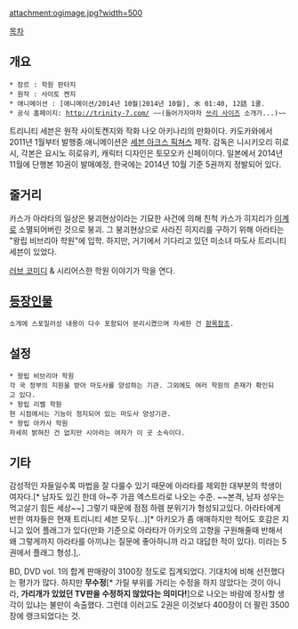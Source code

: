 {{{+1 トリニティセブン 7人の魔書使い}}}

attachment:ogimage.jpg?width=500

[[목차]]
== 개요 ==
 * 장르 : 학원 판타지
 * 원작 : 사이토 켄지
 * 애니메이션 : [애니메이션/2014년 10월|2014년 10월], 水 01:40, 12話 1쿨.
 * 공식 홈페이지: http://trinity-7.com/ ~~(들어가자마자 [[쓰리 사이즈]] 소개가...)~~
트리니티 세븐은 원작 사이토켄지와 작화 나오 아키나리의 만화이다. 카도카와에서 2011년 1월부터 발행중.애니메이션은 [[세븐 아크스|세븐 아크스 픽쳐스]] 제작. 감독은 니시키오리 히로시, 각본은 요시노 히로유키, 캐릭터 디자인은 토모오카 신페이이다.
일본에서 2014년 11월에 단행본 10권이 발매예정, 한국에는 2014년 10월 기준 5권까지 정발되어 있다.

== 줄거리 ==
카스가 아라타의 일상은 붕괴현상이라는 기묘한 사건에 의해
친척 카스가 히지리가 [[이계]]로 소멸되어버린 것으로 붕괴.
그 붕괴현상으로 사라진 히지리를 구하기 위해 아라타는
"왕립 비브리아 학원"에 입학. 하지만, 거기에서 기다리고 있던
미소녀 마도사 트리니티 세븐이 있었다.

[[러브 코미디]] & 시리어스한 학원 이야기가 막을 연다.

== [[트리니티 세븐/등장인물|등장인물]] ==
 소개에 스포일러성 내용이 다수 포함되어 분리시켰으며 자세한 건 [[트리니티 세븐/등장인물|항목참조]].

== 설정 ==
 * 왕립 비브리아 학원
 각 국 정부의 지원을 받아 마도사를 양성하는 기관. 그외에도 여러 학원의 존재가 확인되고 있다.
 * 왕립 리벨 학원
 현 시점에서는 기능이 정지되어 있는 마도사 양성기관.
 * 왕립 아카사 학원
 자세히 밝혀진 건 없지만 시아라는 여자가 이 곳 소속이다.
== 기타 == 
감성적인 자들일수록 마법을 잘 다룰수 있기 때문에 아라타를 제외한 대부분의 학생이 여자다.[* 남자도 있긴 한데 아~주 가끔 엑스트라로 나오는 수준. ~~본격, 남자 성우는 먹고살기 힘든 세상~~] 그렇기 때문에 점점 하렘 분위기가 형성되고있다. 아라타에게 반한 여자들은 현재 트리니티 세븐 모두(...)[* 아키오가 좀 애매하지만 적어도 호감은 지니고 있어 플래그가 있다(만화 기준으로 아라타가 아키오의 고향을 구원해줄때 반해서 왜 그렇게까지 아라타를 아끼냐는 질문에 좋아하니까 라고 대답한 적이 있다). 미라는 5권에서 플래그 형성.],. 

BD, DVD vol. 1의 합계 판매량이 3100장 정도로 집계되었다. 기대치에 비해 선전했다는 평가가 많다. 하지만 '''무수정'''[* 가릴 부위를 가리는 수정을 하지 않았다는 것이 아니라, '''가리개가 있었던 TV판을 수정하지 않았다는 의미다!''']으로 나오는 바람에 장사할 생각이 있냐는 불만이 속출했다. 그런데 이러고도 2권은 이것보다 400장이 더 팔린 3500장에 랭크되었다는 것.
